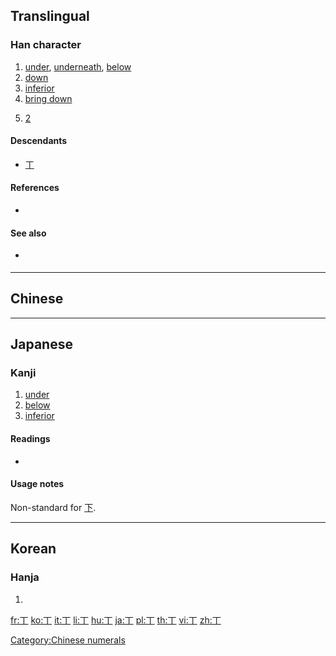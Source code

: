 {{also|下}}<!-- may be replaced by zh-forms -->
==Translingual==

===Han character===
{{Han char|rn=1|rad=一|as=01|sn=2|four=10200|canj=ML,XML|ids=⿱一丨}}

# [[under]], [[underneath]], [[below]]
# [[down]]
# [[inferior]]
# [[bring down]]
# {{context|tally marks|lang=mul}} [[2]]

====Descendants====
* [[ㄒ]]

====References====
* {{Han ref|kx=0076.020|dkj=00008|dj=0137.030|hdz=10002.040|uh=4E05|ud=19973}}

====See also====
* {{lang|und|sc=Hani|[[正]]}} {{qualifier|tally marks}}

[[Category:Chinese numerals]]

----

==Chinese==
{{zh-see|下|v}}

----

==Japanese==

===Kanji===
{{ja-kanji|grade=uc|rs=一01}}

# [[under]]
# [[below]]
# [[inferior]]

====Readings====
* {{ja-readings|on=[[か]] (ka), [[げ]] (ge)|kun=[[しも]] (shimo), [[した]] (shita), [[もと]] (moto)}}

====Usage notes====
Non-standard for [[下]].

----

==Korean==

===Hanja===
{{ko-hanja|hangeul=하|rv=ha|mr=ha|y=ha|eumhun=아래|ehrv=arae|ehmr=arae|ehy=alay}}

# {{defn|lang=ko|sort=一01}}

[[fr:丅]]
[[ko:丅]]
[[it:丅]]
[[li:丅]]
[[hu:丅]]
[[ja:丅]]
[[pl:丅]]
[[th:丅]]
[[vi:丅]]
[[zh:丅]]